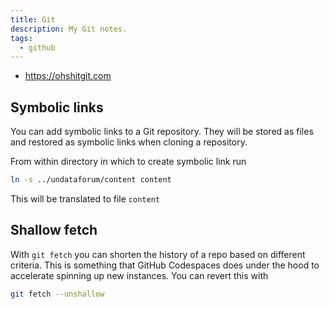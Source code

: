 ```yaml
---
title: Git
description: My Git notes.
tags:
  - github
---
```


- https://ohshitgit.com

## Symbolic links

You can add symbolic links to a Git repository. They will be stored as files and
restored as symbolic links when cloning a repository.

From within directory in which to create symbolic link run

```bash
ln -s ../undataforum/content content
```

This will be translated to file `content`

## Shallow fetch

With `git fetch` you can shorten the history of a repo based on different
criteria. This is something that GitHub Codespaces does under the hood to
accelerate spinning up new instances. You can revert this with

```bash
git fetch --unshallow
```
